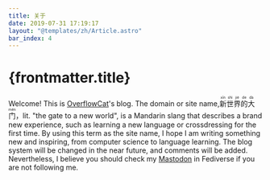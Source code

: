 ```yaml
---
title: 关于
date: 2019-07-31 17:19:17
layout: "@templates/zh/Article.astro"
bar_index: 4
---
```


# {frontmatter.title}

Welcome! This is [OverflowCat](https://github.com/OverflowCat)'s blog. The domain
or site name, <ruby>新<rt>xīn</rt></ruby><ruby>世<rt>shì</rt></ruby><ruby>界<rt>jiè</rt></ruby><ruby>的<rt>de</rt></ruby><ruby>大<rt>dà</rt></ruby><ruby>门<rt>mén</rt></ruby>，lit. "the gate to a new world", is a Mandarin slang that describes a brand
new experience, such as learning a new language or crossdressing for the first
time. By using this term as the site name, I hope I am writing something new
and inspiring, from computer science to language learning. The blog system
will be changed in the near future, and comments will be added. Nevertheless,
I believe you should check my [Mastodon](https://mastodon.social/@overflowcat)
in Fediverse if you are not following me.
